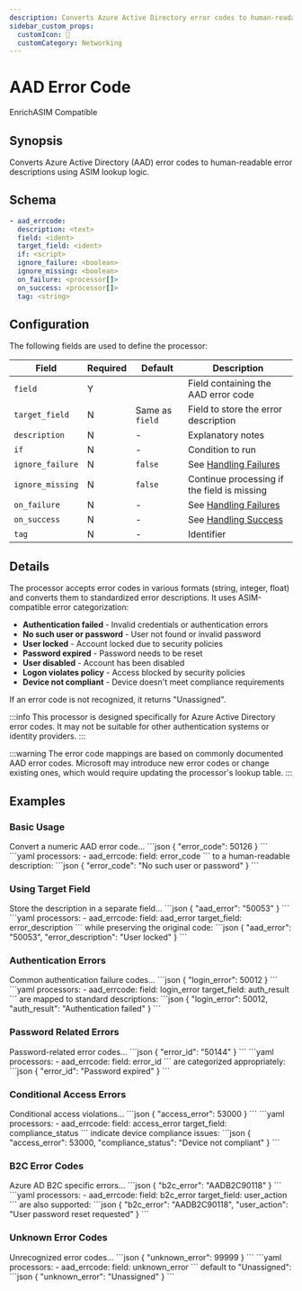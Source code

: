 ```yaml
---
description: Converts Azure Active Directory error codes to human-readable descriptions
sidebar_custom_props: 
  customIcon: 🔑
  customCategory: Networking
---
```


# AAD Error Code

<span className="theme-doc-version-badge badge badge--primary">Enrich</span><span className="theme-doc-version-badge badge badge--secondary">ASIM Compatible</span>

## Synopsis

Converts Azure Active Directory (AAD) error codes to human-readable error descriptions using ASIM lookup logic.

## Schema

```yaml {3}
- aad_errcode:
  description: <text>
  field: <ident>
  target_field: <ident>
  if: <script>
  ignore_failure: <boolean>
  ignore_missing: <boolean>
  on_failure: <processor[]>
  on_success: <processor[]>
  tag: <string>
```

## Configuration

The following fields are used to define the processor:

|Field|Required|Default|Description|
|---|---|---|---|
|`field`|Y||Field containing the AAD error code|
|`target_field`|N|Same as `field`|Field to store the error description|
|`description`|N|-|Explanatory notes|
|`if`|N|-|Condition to run|
|`ignore_failure`|N|`false`|See [Handling Failures](../handling-failures.mdx)|
|`ignore_missing`|N|`false`|Continue processing if the field is missing|
|`on_failure`|N|-|See [Handling Failures](../handling-failures.mdx)|
|`on_success`|N|-|See [Handling Success](../handling-success.mdx)|
|`tag`|N|-|Identifier|

## Details

The processor accepts error codes in various formats (string, integer, float) and converts them to standardized error descriptions. It uses ASIM-compatible error categorization:

- **Authentication failed** - Invalid credentials or authentication errors
- **No such user or password** - User not found or invalid password
- **User locked** - Account locked due to security policies
- **Password expired** - Password needs to be reset
- **User disabled** - Account has been disabled
- **Logon violates policy** - Access blocked by security policies
- **Device not compliant** - Device doesn't meet compliance requirements

If an error code is not recognized, it returns "Unassigned".

:::info
This processor is designed specifically for Azure Active Directory error codes. It may not be suitable for other authentication systems or identity providers.
:::

:::warning
The error code mappings are based on commonly documented AAD error codes. Microsoft may introduce new error codes or change existing ones, which would require updating the processor's lookup table.
:::

## Examples

### Basic Usage

<ExampleGrid>
  <CommentCol>
    Convert a numeric AAD error code...
  </CommentCol>
  <CodeCol>
    ```json
    {
      "error_code": 50126
    }
    ```
    ```yaml
    processors:
      - aad_errcode:
        field: error_code
    ```
  </CodeCol>
  <CommentCol>
    to a human-readable description:
  </CommentCol>
  <CodeCol>
    ```json
    {
      "error_code": "No such user or password"
    }
    ```
  </CodeCol>
</ExampleGrid>

### Using Target Field

<ExampleGrid>
  <CommentCol>
    Store the description in a separate field...
  </CommentCol>
  <CodeCol>
    ```json
    {
      "aad_error": "50053"
    }
    ```
    ```yaml
    processors:
      - aad_errcode:
        field: aad_error
        target_field: error_description
    ```
  </CodeCol>
  <CommentCol>
    while preserving the original code:
  </CommentCol>
  <CodeCol>
    ```json
    {
      "aad_error": "50053",
      "error_description": "User locked"
    }
    ```
  </CodeCol>
</ExampleGrid>

### Authentication Errors

<ExampleGrid>
  <CommentCol>
    Common authentication failure codes...
  </CommentCol>
  <CodeCol>
    ```json
    {
      "login_error": 50012
    }
    ```
    ```yaml
    processors:
      - aad_errcode:
        field: login_error
        target_field: auth_result
    ```
  </CodeCol>
  <CommentCol>
    are mapped to standard descriptions:
  </CommentCol>
  <CodeCol>
    ```json
    {
      "login_error": 50012,
      "auth_result": "Authentication failed"
    }
    ```
  </CodeCol>
</ExampleGrid>

### Password Related Errors

<ExampleGrid>
  <CommentCol>
    Password-related error codes...
  </CommentCol>
  <CodeCol>
    ```json
    {
      "error_id": "50144"
    }
    ```
    ```yaml
    processors:
      - aad_errcode:
        field: error_id
    ```
  </CodeCol>
  <CommentCol>
    are categorized appropriately:
  </CommentCol>
  <CodeCol>
    ```json
    {
      "error_id": "Password expired"
    }
    ```
  </CodeCol>
</ExampleGrid>

### Conditional Access Errors

<ExampleGrid>
  <CommentCol>
    Conditional access violations...
  </CommentCol>
  <CodeCol>
    ```json
    {
      "access_error": 53000
    }
    ```
    ```yaml
    processors:
      - aad_errcode:
        field: access_error
        target_field: compliance_status
    ```
  </CodeCol>
  <CommentCol>
    indicate device compliance issues:
  </CommentCol>
  <CodeCol>
    ```json
    {
      "access_error": 53000,
      "compliance_status": "Device not compliant"
    }
    ```
  </CodeCol>
</ExampleGrid>

### B2C Error Codes

<ExampleGrid>
  <CommentCol>
    Azure AD B2C specific errors...
  </CommentCol>
  <CodeCol>
    ```json
    {
      "b2c_error": "AADB2C90118"
    }
    ```
    ```yaml
    processors:
      - aad_errcode:
        field: b2c_error
        target_field: user_action
    ```
  </CodeCol>
  <CommentCol>
    are also supported:
  </CommentCol>
  <CodeCol>
    ```json
    {
      "b2c_error": "AADB2C90118",
      "user_action": "User password reset requested"
    }
    ```
  </CodeCol>
</ExampleGrid>

### Unknown Error Codes

<ExampleGrid>
  <CommentCol>
    Unrecognized error codes...
  </CommentCol>
  <CodeCol>
    ```json
    {
      "unknown_error": 99999
    }
    ```
    ```yaml
    processors:
      - aad_errcode:
        field: unknown_error
    ```
  </CodeCol>
  <CommentCol>
    default to "Unassigned":
  </CommentCol>
  <CodeCol>
    ```json
    {
      "unknown_error": "Unassigned"
    }
    ```
  </CodeCol>
</ExampleGrid>